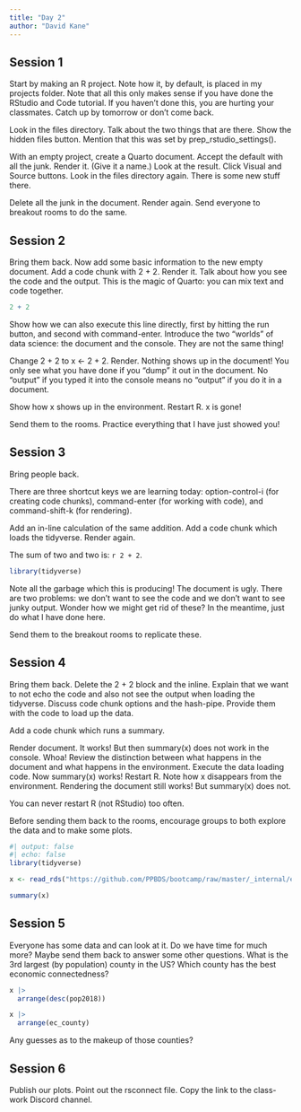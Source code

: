 ```yaml
---
title: "Day 2"
author: "David Kane"
---
```


## Session 1

Start by making an R project. Note how it, by default, is placed in my projects folder. Note that all this only makes sense if you have done the RStudio and Code tutorial. If you haven't done this, you are hurting your classmates. Catch up by tomorrow or don't come back.

Look in the files directory. Talk about the two things that are there. Show the hidden files button. Mention that this was set by prep_rstudio_settings().

With an empty project, create a Quarto document. Accept the default with all the junk. Render it. (Give it a name.) Look at the result. Click Visual and Source buttons. Look in the files directory again. There is some new stuff there.

Delete all the junk in the document. Render again. Send everyone to breakout rooms to do the same.

## Session 2

Bring them back. Now add some basic information to the new empty document. Add a code chunk with 2 + 2. Render it. Talk about how you see the code and the output. This is the magic of Quarto: you can mix text and code together. 


```r
2 + 2
```

Show how we can also execute this line directly, first by hitting the run button, and second with command-enter. Introduce the two "worlds" of data science: the document and the console. They are not the same thing!

Change 2 + 2 to x <- 2 + 2. Render. Nothing shows up in the document! You only see what you have done if you "dump" it out in the document. No "output" if you typed it into the console means no "output" if you do it in a document.

Show how x shows up in the environment. Restart R. x is gone!

Send them to the rooms. Practice everything that I have just showed you!

## Session 3

Bring people back. 

There are three shortcut keys we are learning today: option-control-i (for creating code chunks), command-enter (for working with code), and command-shift-k (for rendering).

Add an in-line calculation of the same addition. Add a code chunk which loads the tidyverse. Render again.

The sum of two and two is: `r 2 + 2`.

```r
library(tidyverse)
```

Note all the garbage which this is producing! The document is ugly. There are two problems: we don't want to see the code and we don't want to see junky output. Wonder how we might get rid of these? In the meantime, just do what I have done here.

Send them to the breakout rooms to replicate these.

## Session 4

Bring them back. Delete the 2 + 2 block and the inline. Explain that we want to not echo the code and also not see the output when loading the tidyverse. Discuss code chunk options and the hash-pipe. Provide them with the code to load up the data.

Add a code chunk which runs a summary.

Render document. It works! But then summary(x) does not work in the console. Whoa! Review the distinction between what happens in the document and what happens in the environment. Execute the data loading code. Now summary(x) works! Restart R. Note how x disappears from the environment. Rendering the document still works! But summary(x) does not.

You can never restart R (not RStudio) too often.

Before sending them back to the rooms, encourage groups to both explore the data and to make some plots. 


```r
#| output: false
#| echo: false
library(tidyverse)

x <- read_rds("https://github.com/PPBDS/bootcamp/raw/master/_internal/ec.rds")
```

```r
summary(x)
```


## Session 5

Everyone has some data and can look at it. Do we have time for much more? Maybe send them back to answer some other questions. What is the 3rd largest (by population) county in the US? Which county has the best economic connectedness?

```r
x |> 
  arrange(desc(pop2018))
```

```r
x |> 
  arrange(ec_county)
```

Any guesses as to the makeup of those counties?

## Session 6

Publish our plots. Point out the rsconnect file. Copy the link to the class-work Discord channel.




